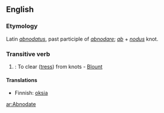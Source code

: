 ==English==
===Etymology===
Latin ''[[abnodatus]]'', past participle of ''[[abnodare]]''; ''[[ab]]'' + ''[[nodus]]'' knot.

===Transitive verb===
{{en-verb|abnodat|ing}}
# {{rare}}: To clear ([[tress]]) from knots - [[Blount]]

====Translations====
*Finnish: [[oksia]]

[[ar:Abnodate]]